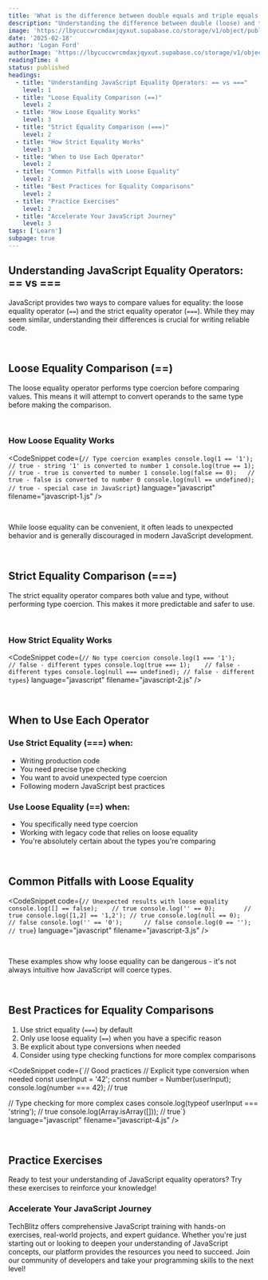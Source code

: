 ```yaml
---
title: 'What is the difference between double equals and triple equals in JavaScript?'
description: "Understanding the difference between double (loose) and triple (strict) equals in JavaScript is crucial for writing correct and efficient code. Let's dive into the details and learn how to use them effectively."
image: 'https://lbycuccwrcmdaxjqyxut.supabase.co/storage/v1/object/public/blog-images/how-to-write-javascript.png'
date: '2025-02-18'
author: 'Logan Ford'
authorImage: 'https://lbycuccwrcmdaxjqyxut.supabase.co/storage/v1/object/public/user-profile-pictures/3a57d7e8-8b80-483b-93d0-70fe1f06b0c0/logo.png?u=1l5im5h5n6e5'
readingTime: 4
status: published
headings:
  - title: "Understanding JavaScript Equality Operators: == vs ==="
    level: 1
  - title: "Loose Equality Comparison (==)"
    level: 2
  - title: "How Loose Equality Works"
    level: 3
  - title: "Strict Equality Comparison (===)"
    level: 2
  - title: "How Strict Equality Works"
    level: 3
  - title: "When to Use Each Operator"
    level: 2
  - title: "Common Pitfalls with Loose Equality"
    level: 2
  - title: "Best Practices for Equality Comparisons"
    level: 2
  - title: "Practice Exercises"
    level: 2
  - title: "Accelerate Your JavaScript Journey"
    level: 3
tags: ['Learn']
subpage: true
---
```



## Understanding JavaScript Equality Operators: == vs ===

JavaScript provides two ways to compare values for equality: the loose equality operator (`==`) and the strict equality operator (`===`). While they may seem similar, understanding their differences is crucial for writing reliable code.

<br />

## Loose Equality Comparison (==)

The loose equality operator performs type coercion before comparing values. This means it will attempt to convert operands to the same type before making the comparison.

<br />

### How Loose Equality Works

<CodeSnippet code={`// Type coercion examples
console.log(1 == '1');     // true - string '1' is converted to number 1
console.log(true == 1);    // true - true is converted to number 1
console.log(false == 0);   // true - false is converted to number 0
console.log(null == undefined); // true - special case in JavaScript`} language="javascript" filename="javascript-1.js" />

<br />

While loose equality can be convenient, it often leads to unexpected behavior and is generally discouraged in modern JavaScript development.

<div className="mt-10">
<MdxQuestionDisplay tag="types" take={5} difficulty="BEGINNER" />
</div>

<br />

## Strict Equality Comparison (===)

The strict equality operator compares both value and type, without performing type coercion. This makes it more predictable and safer to use.

<br />

### How Strict Equality Works

<CodeSnippet code={`// No type coercion
console.log(1 === '1');     // false - different types
console.log(true === 1);    // false - different types
console.log(null === undefined); // false - different types`} language="javascript" filename="javascript-2.js" />

<br />

## When to Use Each Operator

### Use Strict Equality (===) when:
- Writing production code
- You need precise type checking
- You want to avoid unexpected type coercion
- Following modern JavaScript best practices

### Use Loose Equality (==) when:
- You specifically need type coercion
- Working with legacy code that relies on loose equality
- You're absolutely certain about the types you're comparing

<br />

## Common Pitfalls with Loose Equality

<CodeSnippet code={`// Unexpected results with loose equality
console.log([] == false);    // true
console.log('' == 0);        // true
console.log([1,2] == '1,2'); // true
console.log(null == 0);      // false
console.log('' == '0');      // false
console.log(0 == '');        // true`} language="javascript" filename="javascript-3.js" />

<br />

These examples show why loose equality can be dangerous - it's not always intuitive how JavaScript will coerce types.

<br />

## Best Practices for Equality Comparisons

1. Use strict equality (`===`) by default
2. Only use loose equality (`==`) when you have a specific reason
3. Be explicit about type conversions when needed
4. Consider using type checking functions for more complex comparisons

<CodeSnippet code={`// Good practices
// Explicit type conversion when needed
const userInput = '42';
const number = Number(userInput);
console.log(number === 42); // true

// Type checking for more complex cases
console.log(typeof userInput === 'string'); // true
console.log(Array.isArray([])); // true`} language="javascript" filename="javascript-4.js" />

<br />

## Practice Exercises

Ready to test your understanding of JavaScript equality operators? Try these exercises to reinforce your knowledge!

<div className="mt-10">
<MdxQuestionDisplay tag="javascript" take={5} difficulty="BEGINNER" />
</div>

### Accelerate Your JavaScript Journey

TechBlitz offers comprehensive JavaScript training with hands-on exercises, real-world projects, and expert guidance. Whether you're just starting out or looking to deepen your understanding of JavaScript concepts, our platform provides the resources you need to succeed. Join our community of developers and take your programming skills to the next level!
